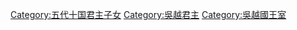 [[Category:五代十国君主子女|Category:五代十国君主子女]]
[[Category:吳越君主|Category:吳越君主]]
[[Category:吳越國王室|Category:吳越國王室]]
